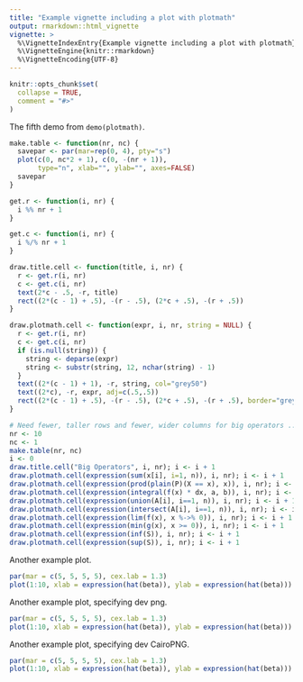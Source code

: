 ```yaml
---
title: "Example vignette including a plot with plotmath"
output: rmarkdown::html_vignette
vignette: >
  %\VignetteIndexEntry{Example vignette including a plot with plotmath}
  %\VignetteEngine{knitr::rmarkdown}
  %\VignetteEncoding{UTF-8}
---
```


```r
knitr::opts_chunk$set(
  collapse = TRUE,
  comment = "#>"
)
```

The fifth demo from `demo(plotmath)`.

```r
make.table <- function(nr, nc) {
  savepar <- par(mar=rep(0, 4), pty="s")
  plot(c(0, nc*2 + 1), c(0, -(nr + 1)),
       type="n", xlab="", ylab="", axes=FALSE)
  savepar
}

get.r <- function(i, nr) {
  i %% nr + 1
}

get.c <- function(i, nr) {
  i %/% nr + 1
}

draw.title.cell <- function(title, i, nr) {
  r <- get.r(i, nr)
  c <- get.c(i, nr)
  text(2*c - .5, -r, title)
  rect((2*(c - 1) + .5), -(r - .5), (2*c + .5), -(r + .5))
}

draw.plotmath.cell <- function(expr, i, nr, string = NULL) {
  r <- get.r(i, nr)
  c <- get.c(i, nr)
  if (is.null(string)) {
    string <- deparse(expr)
    string <- substr(string, 12, nchar(string) - 1)
  }
  text((2*(c - 1) + 1), -r, string, col="grey50")
  text((2*c), -r, expr, adj=c(.5,.5))
  rect((2*(c - 1) + .5), -(r - .5), (2*c + .5), -(r + .5), border="grey")
}

# Need fewer, taller rows and fewer, wider columns for big operators ...
nr <- 10
nc <- 1
make.table(nr, nc)
i <- 0
draw.title.cell("Big Operators", i, nr); i <- i + 1
draw.plotmath.cell(expression(sum(x[i], i=1, n)), i, nr); i <- i + 1
draw.plotmath.cell(expression(prod(plain(P)(X == x), x)), i, nr); i <- i + 1
draw.plotmath.cell(expression(integral(f(x) * dx, a, b)), i, nr); i <- i + 1
draw.plotmath.cell(expression(union(A[i], i==1, n)), i, nr); i <- i + 1
draw.plotmath.cell(expression(intersect(A[i], i==1, n)), i, nr); i <- i + 1
draw.plotmath.cell(expression(lim(f(x), x %->% 0)), i, nr); i <- i + 1
draw.plotmath.cell(expression(min(g(x), x >= 0)), i, nr); i <- i + 1
draw.plotmath.cell(expression(inf(S)), i, nr); i <- i + 1
draw.plotmath.cell(expression(sup(S)), i, nr); i <- i + 1
```

Another example plot.

```r
par(mar = c(5, 5, 5, 5), cex.lab = 1.3)
plot(1:10, xlab = expression(hat(beta)), ylab = expression(hat(beta)))
```

Another example plot, specifying dev png.

```r
par(mar = c(5, 5, 5, 5), cex.lab = 1.3)
plot(1:10, xlab = expression(hat(beta)), ylab = expression(hat(beta)))
```

Another example plot, specifying dev CairoPNG.

```r
par(mar = c(5, 5, 5, 5), cex.lab = 1.3)
plot(1:10, xlab = expression(hat(beta)), ylab = expression(hat(beta)))
```
